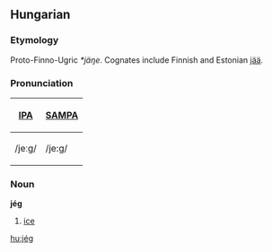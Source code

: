 ==Hungarian==
===Etymology===
Proto-Finno-Ugric ''*jäŋe''. Cognates include Finnish and Estonian [[jää]].

===Pronunciation===
{| border=1 cellpadding=5
! [[w:IPA|IPA]] !! [[w:SAMPA|SAMPA]]
|-
| /jeːɡ/ || /je:g/
|}

===Noun===
'''jég'''
# [[ice]]

[[hu:jég]]
